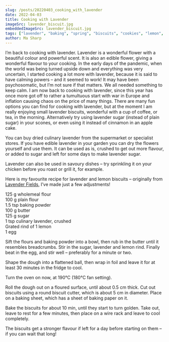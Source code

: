 ```yaml
---
slug: /posts/20220403_cooking_with_lavender
date: 2022-04-03
title: Cooking with Lavender
imageSrc: lavender_biscuit.jpg
embeddedImageSrc: lavender_biscuit.jpg
tags: ["lavender", "baking", "spring", "biscuits", "cookies", "lemon", "herbs"]
author: Ma Sharp
---
```


I’m back to cooking with lavender. Lavender is a wonderful flower with a beautiful colour and powerful scent. It is also an edible flower, giving a wonderful flavour to your cooking. In the early days of the pandemic, when the world was being turned upside down and everything was very uncertain, I started cooking a lot more with lavender, because it is said to have calming powers – and it seemed to work! It may have been psychosomatic, but I’m not sure if that matters. We all needed something to keep calm. I am now back to cooking with lavender, since this year has once more got off to rather a tumultuous start with war in Europe and inflation causing chaos on the price of many things. There are many fun options you can find for cooking with lavender, but at the moment I am really enjoying small lavender biscuits, wonderful with a cup of coffee, or tea, in the morning. Alternatively try using lavender sugar (instead of plain sugar) in your scones, or even using it instead of cinnamon in an apple cake.  

You can buy dried culinary lavender from the supermarket or specialist stores. If you have edible lavender in your garden you can dry the flowers yourself and use them. It can be used as is, crushed to get out more flavour, or added to sugar and left for some days to make lavender sugar.  

Lavender can also be used in savoury dishes – try sprinkling it on your chicken before you roast or grill it, for example.  

Here is my favourite recipe for lavender and lemon biscuits – originally from [Lavender Fields](https://www.thelavenderfields.co.uk), I’ve made just a few adjustments!  

125 g wholemeal flour  
100 g plain flour  
1.5 tsp baking powder  
100 g butter  
125 g sugar  
1 tsp culinary lavender, crushed  
Grated rind of 1 lemon  
1 egg  

Sift the flours and baking powder into a bowl, then rub in the butter until it resembles breadcrumbs. Stir in the sugar, lavender and lemon rind. Finally beat in the egg, and stir well – preferably for a minute or two.  

Shape the dough into a flattened ball, then wrap in foil and leave it for at least 30 minutes in the fridge to cool.  

Turn the oven on now, at 190°C (180°C fan setting).  

Roll the dough out on a floured surface, until about 0.5 cm thick. Cut out biscuits using a round biscuit cutter, which is about 5 cm in diameter. Place on a baking sheet, which has a sheet of baking paper on it.  

Bake the biscuits for about 10 min, until they start to turn golden. Take out, leave to rest for a few minutes, then place on a wire rack and leave to cool completely.  

The biscuits get a stronger flavour if left for a day before starting on them – if you can wait that long! 
